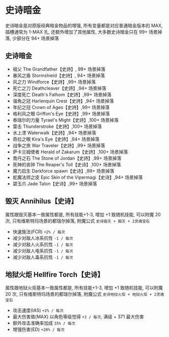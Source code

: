 # 史诗暗金

史诗暗金是对原版经典暗金物品的增强, 所有变量都是对应普通暗金版本的 MAX, 插槽通常为 1-MAX 孔, 还额外增加了其他属性, 大多数史诗暗金只在 99+ 场景掉落, 少部分在 94+ 场景掉落

## 史诗暗金

- 祖父 The Grandfather【史詩】, 99+ 场景掉落
- 暴风之盾 Stormshield【史詩】, 94+ 场景掉落
- 风之力 Windforce【史詩】,99+ 场景掉落
- 死亡之刀 Deathcleaver【史詩】,94+ 场景掉落
- 深度死亡 Death's Fathom【史詩】,99+ 场景掉落
- 谐角之冠 Harlenquin Crest【史詩】,94+ 场景掉落
- 年纪之冠 Crown of Ages【史詩】,99+ 场景掉落
- 格利风之眼 Griffon's Eye【史詩】,99+ 场景掉落
- 泰瑞尔的力量 Tyrael's Might【史詩】,100+ 场景掉落
- 雷击 Thunderstroke【史詩】,100+ 场景掉落
- 水上漂 Waterwalk【史詩】,94+ 场景掉落
- 奇拉之眼 Kira's Eye【史詩】,94+ 场景掉落
- 战争之旅 War Traveler【史詩】,99+ 场景掉落
- 萨卡兰姆使者 Herald of Zakarum【史詩】,100+ 场景掉落
- 喬丹之石 The Stone of Jordan【史詩】,99+ 场景掉落
- 死神的丧钟 The Reaper's Toll【史诗】,100+ 场景掉落
- 魔力启生 Darkforce spawn【史诗】,99+ 场景掉落
- 蛇魔法师之皮 Epic Skin of the Vipermagi【史诗】,94+ 场景掉落
- 碧玉爪 Jade Talon【史诗】,99+ 场景掉落

## 毁灭 Annihilus【史诗】

属性跟毁灭基本一致属性都是, 所有技能+1-3, 增加 +1 致随机技能, 可以附魔 20 次, 只有维斯特玛场景的都瑞尔掉落, 附魔公式 `史诗毁灭 + 毁灭 + 2灵魂宝石`

- 快速施法(FCR) `+2% / 每次`
- 减少对敌人冰系抗性 `-1 / 每次`
- 减少对敌人火系抗性 `-1 / 每次`
- 减少对敌人电系抗性 `-1 / 每次`
- 减少对敌人毒系抗性 `-1 / 每次`

## 地狱火炬 Hellfire Torch【史诗】

属性跟地狱火炬基本一致属性都是, 所有技能+1-3, 增加 +1 致随机技能, 可以附魔 20 次, 只有维斯特玛场景的都瑞尔掉落, 附魔公式 `史诗地狱火炬 + 地狱火炬 + 2灵魂宝石`

- 攻击速度(IAS) `+2% / 每次`
- 最大伤害值(MAX) 以角色等级觉得 `+3 / 每次`, 满级 + 371 最大伤害
- 额外攻击准确率加成 `35% / 每次`
- 增强伤害(ED) `+20% / 每次`
